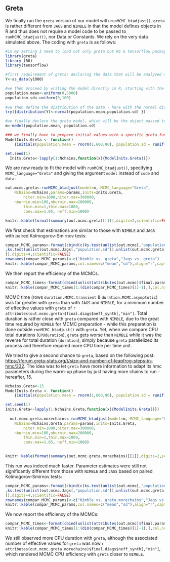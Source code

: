 
## Greta

We finally run the `greta` version of our model with `runMCMC_btadjust()`. `greta` is rather different from `JAGS` and `NIMBLE` in that the model defines objects in R and thus does not require a model code to be passed to `runMCMC_btadjust()`, nor Data or Constants. We rely on the very data simulated above. The coding with `greta` is as follows:

```{r greta model preparation}
#in my setting I need to load not only greta but R6 & tensorflow packages
library(greta)
library (R6)
library(tensorflow)

#first requirement of greta: declaring the data that will be analyzed with the function as_data
Y<-as_data(y1000)

#we then proceed by writing the model directly in R, starting with the priors of the parameters using greta functions for probability distributions - here uniform()
population.mean<-uniform(0,5000)
population.sd<-uniform(0,100)
    
#we then define the distribution of the data - here with the normal distribution - by default parametrized with a standard deviation in greta:
try({distribution(Y)<-normal(population.mean,population.sd) })

#we finally declare the greta model, which will be the object passed to runMCMC_btadjust 
m<-model(population.mean, population.sd)

### we finally have to prepare initial values with a specific greta function - initials:
ModelInits.Greta <- function()
    {initials(population.mean = rnorm(1,600,90), population.sd = runif(1, 1, 30))}

set.seed(1)
  Inits.Greta<-lapply(1:Nchains,function(x){ModelInits.Greta()})

```

We are now ready to fit the model with `runMCMC_btadjust()`, specifying `MCMC_language="Greta"` and giving the argument `model` instead of `code` and `data`: 

```{r greta model running with runMCMC_btadjust, cache=FALSE}
out.mcmc.greta<-runMCMC_btadjust(model=m, MCMC_language="Greta",
    Nchains=Nchains,params=params,inits=Inits.Greta,
		niter.min=1000,niter.max=300000,
    nburnin.min=100,nburnin.max=200000,
		thin.min=1,thin.max=1000,
		conv.max=1.05, neff.min=1000)


```

```{r greta model running with runMCMC_btadjust table, echo=FALSE}

knitr::kable(format(summary(out.mcmc.greta)[[1]],digits=2,scientific=FALSE),align="r",caption="Summary of the statistical parameters of the greta model:")

```


We first check that estimations are similar to those with `NIMBLE` and `JAGS` with paired Kolmogorov-Smirnov tests:

```{r Nimble-Jags-Greta comparison parameters, echo=FALSE, warning=FALSE }
compar_MCMC_params<-format(cbind(c(ks.test(unlist(out.mcmc[,"population.mean"]),unlist(out.mcmc.greta[,"population.mean"]))$p.value, ks.test(unlist(out.mcmc.Jags[,"population.mean"]),unlist(out.mcmc.greta[,"population.mean"]))$p.value),c(ks.test(unlist(out.mcmc[,"population.sd"]),unlist(out.mcmc.greta[,"population.sd"]))$p.value
,ks.test(unlist(out.mcmc.Jags[,"population.sd"]),unlist(out.mcmc.greta[,"population.sd"]))$p.value
)),digits=4,scientific=FALSE)
rownames(compar_MCMC_params)<-c("Nimble vs. greta","Jags vs. greta")
knitr::kable(compar_MCMC_params,col.names=c("mean","sd"),align="r",caption="P-values of paired Kolmogorov-Smirnov tests of output parameters of the greta model with the default NIMBLE model and the JAGS model:")

```

We then report the efficiency of the MCMCs.

```{r Nimble-Jags-Greta comparison efficiency, echo=FALSE}
compar_MCMC_times<-format(cbind(unlist(attributes(out.mcmc)$final.params),unlist(attributes(out.mcmc.Jags)$final.params),unlist(attributes(out.mcmc.greta)$final.params)),digits=4,scientific=FALSE)
knitr::kable(compar_MCMC_times[1:(dim(compar_MCMC_times)[1]-1),],col.names=c("Nimble.default","Jags","Greta"),align="r",caption="Comparison of the efficiency of the default NIMBLE, the JAGS and the greta models:")

```

MCMC time (rows `duration.MCMC.transient` & `duration.MCMC.asymptotic`) was far greater with `greta` than with `JAGS` and `NIMBLE`, for a minimum number of effective values with `greta` of `r attributes(out.mcmc.greta)$final.diags$neff_synth[,"min"]`. Total duration is rather close with `greta` compared with `NIMBLE`, due to the great time required by `NIMBLE` for MCMC preparation - while this preparation is done outside `runMCMC_btadjust()` with `greta`. Yet, when we compare CPU total durations (`CPUduration`), `greta` gets worse than `NIMBLE` while it was the reverse for total duration (`duration`), simply because `greta` parallelized its process and therefore required more CPU time per time unit. 

We tried to give a second chance to `greta`, based on the following post: <https://forum.greta-stats.org/t/size-and-number-of-leapfrog-steps-in-hmc/332>. The idea was to let `greta` have more information to adapt its hmc parameters during the warm-up phase by just having more chains to run - hereafter, 15.

```{r second greta model running with runMCMC_btadjust, cache=FALSE}
Nchains.Greta<-15
ModelInits.Greta <- function()
    {initials(population.mean = rnorm(1,600,90), population.sd = runif(1, 1, 30))}

set.seed(1)
Inits.Greta<-lapply(1:Nchains.Greta,function(x){ModelInits.Greta()})
  
  out.mcmc.greta.morechains<-runMCMC_btadjust(model=m, MCMC_language="Greta",
    Nchains=Nchains.Greta,params=params,inits=Inits.Greta,
		niter.min=1000,niter.max=300000,
    nburnin.min=100,nburnin.max=200000,
		thin.min=1,thin.max=1000,
		conv.max=1.05, neff.min=1000)
  

```

```{r second greta model running with runMCMC_btadjust - inv, echo=FALSE}

knitr::kable(format(summary(out.mcmc.greta.morechains)[[1]],digits=2,scientific=FALSE),align="r",caption=paste0("Summary of the statistical parameters of the greta model with ",Nchains.Greta," chains:"))


```

This run was indeed much faster. Parameter estimates were still not significantly different from those with `NIMBLE` and `JAGS` based on paired Kolmogorov-Smirnov tests:

```{r Nimble-Jags-second Greta comparison parameters, echo=FALSE, warning=FALSE}
compar_MCMC_params<-format(cbind(c(ks.test(unlist(out.mcmc[,"population.mean"]),unlist(out.mcmc.greta.morechains[,"population.mean"]))$p.value, ks.test(unlist(out.mcmc.Jags[,"population.mean"]),unlist(out.mcmc.greta.morechains[,"population.mean"]))$p.value),c(ks.test(unlist(out.mcmc[,"population.sd"]),unlist(out.mcmc.greta.morechains[,"population.sd"]))$p.value
,ks.test(unlist(out.mcmc.Jags[,"population.sd"]),unlist(out.mcmc.greta.morechains[,"population.sd"]))$p.value
)),digits=4,scientific=FALSE)
rownames(compar_MCMC_params)<-c("Nimble vs. greta.morechains","Jags vs. greta.morechains")
knitr::kable(compar_MCMC_params,col.names=c("mean","sd"),align="r",caption="P-values of paired Kolmogorov-Smirnov tests of output parameters of the greta model with 15 chains with the default NIMBLE model and the JAGS model:")

```

We now report the efficiency of the MCMCs:

```{r Nimble-Jags-second Greta comparison efficiency, echo=FALSE}
compar_MCMC_times<-format(cbind(unlist(attributes(out.mcmc)$final.params),unlist(attributes(out.mcmc.Jags)$final.params),unlist(attributes(out.mcmc.greta.morechains)$final.params)),digits=4,scientific=FALSE)
knitr::kable(compar_MCMC_times[1:(dim(compar_MCMC_times)[1]-1),],col.names=c("Nimble.default","Jags","Greta.morechains"),align="r",caption="Comparison of the efficiency of the default NIMBLE, the JAGS and the greta.morechains models:")

```

We still observed more CPU duration with `greta`, although the associated number of effective values for `greta` was now `r attributes(out.mcmc.greta.morechains)$final.diags$neff_synth[,"min"]`, which rendered MCMC CPU efficiency with `greta` closer to `NIMBLE`.

